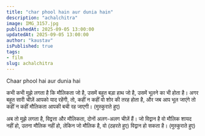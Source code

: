 ```yaml
---
title: "char phool hain aur dunia hain"
description: "achalchitra"
image: IMG_3157.jpg
publishedAt: 2025-09-05 13:00:00
updatedAt: 2025-09-05 13:00:00
author: "kaustav"
isPublished: true
tags:
- film
slug: achalchitra
---
```


Chaar phool hai aur dunia hai

कभी कभी मुझे लगता है कि
मौलिकता जो है, उसमें बहुत बड़ा हाथ जो है, उसमें भूलने का भी होता है। अगर बहुत सारी चीज़ें आपको याद रहेंगी, तो, कहीं न कहीं वो शोर की तरह होता है, और जब आप भूल जाएंगे तो कहीं न कहीं मौलिकता आपकी बची रह जाएगी। (मुस्कुराते हुए)

अब तो मुझे लगता है, विद्वत्ता और मौलिकता, दोनों अलग-अलग चीज़ें हैं।
जो विद्वान है वो मौलिक शायद नहीं हो, उतना मौलिक नहीं हो,
लेकिन जो मौलिक है, वो (ठहरते हुए) विद्वान हो सकता है। (मुस्कुराते हुए)
